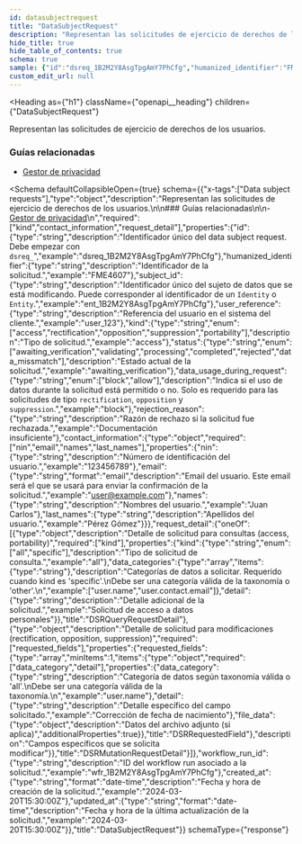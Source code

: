 ```yaml
---
id: datasubjectrequest
title: "DataSubjectRequest"
description: "Representan las solicitudes de ejercicio de derechos de los usuarios."
hide_title: true
hide_table_of_contents: true
schema: true
sample: {"id":"dsreq_1B2M2Y8AsgTpgAmY7PhCfg","humanized_identifier":"FME4607","subject_id":"ent_1B2M2Y8AsgTpgAmY7PhCfg","user_reference":"user_123","kind":"access","status":"awaiting_verification","data_usage_during_request":"block","rejection_reason":"Documentación insuficiente","contact_information":{"nin":"123456789","email":"user@example.com","names":"Juan Carlos","last_names":"Pérez Gómez"},"request_detail":{"kind":"all","data_categories":["user.name","user.contact.email"],"detail":"Solicitud de acceso a datos personales"},"workflow_run_id":"wfr_1B2M2Y8AsgTpgAmY7PhCfg","created_at":"2024-03-20T15:30:00Z","updated_at":"2024-03-20T15:30:00Z"}
custom_edit_url: null
---
```



<Heading
  as={"h1"}
  className={"openapi__heading"}
  children={"DataSubjectRequest"}
>
</Heading>



Representan las solicitudes de ejercicio de derechos de los usuarios.

### Guías relacionadas

- [Gestor de privacidad](/docs/integration-guide/modules/privacy-manager)


<Schema
	defaultCollapsibleOpen={true}
  schema={{"x-tags":["Data subject requests"],"type":"object","description":"Representan las solicitudes de ejercicio de derechos de los usuarios.\n\n### Guías relacionadas\n\n- [Gestor de privacidad](/docs/integration-guide/modules/privacy-manager)\n","required":["kind","contact_information","request_detail"],"properties":{"id":{"type":"string","description":"Identificador único del data subject request. Debe empezar con `dsreq_`","example":"dsreq_1B2M2Y8AsgTpgAmY7PhCfg"},"humanized_identifier":{"type":"string","description":"Identificador de la solicitud.","example":"FME4607"},"subject_id":{"type":"string","description":"Identificador único del sujeto de datos que se está modificando. Puede corresponder al identificador de un `Identity` o `Entity`.","example":"ent_1B2M2Y8AsgTpgAmY7PhCfg"},"user_reference":{"type":"string","description":"Referencia del usuario en el sistema del cliente.","example":"user_123"},"kind":{"type":"string","enum":["access","rectification","opposition","suppression","portability"],"description":"Tipo de solicitud.","example":"access"},"status":{"type":"string","enum":["awaiting_verification","validating","processing","completed","rejected","data_missmatch"],"description":"Estado actual de la solicitud.","example":"awaiting_verification"},"data_usage_during_request":{"type":"string","enum":["block","allow"],"description":"Indica si el uso de datos durante la solicitud está permitido o no. Solo es requerido para las solicitudes de tipo `rectification`, `opposition` y `suppression`.","example":"block"},"rejection_reason":{"type":"string","description":"Razón de rechazo si la solicitud fue rechazada.","example":"Documentación insuficiente"},"contact_information":{"type":"object","required":["nin","email","names","last_names"],"properties":{"nin":{"type":"string","description":"Número de identificación del usuario.","example":"123456789"},"email":{"type":"string","format":"email","description":"Email del usuario. Este email será el que se usará para enviar la confirmación de la solicitud.","example":"user@example.com"},"names":{"type":"string","description":"Nombres del usuario.","example":"Juan Carlos"},"last_names":{"type":"string","description":"Apellidos del usuario.","example":"Pérez Gómez"}}},"request_detail":{"oneOf":[{"type":"object","description":"Detalle de solicitud para consultas (access, portability)","required":["kind"],"properties":{"kind":{"type":"string","enum":["all","specific"],"description":"Tipo de solicitud de consulta.","example":"all"},"data_categories":{"type":"array","items":{"type":"string"},"description":"Categorías de datos a solicitar. Requerido cuando kind es 'specific'.\nDebe ser una categoría válida de la taxonomía o 'other'.\n","example":["user.name","user.contact.email"]},"detail":{"type":"string","description":"Detalle adicional de la solicitud.","example":"Solicitud de acceso a datos personales"}},"title":"DSRQueryRequestDetail"},{"type":"object","description":"Detalle de solicitud para modificaciones (rectification, opposition, suppression)","required":["requested_fields"],"properties":{"requested_fields":{"type":"array","minItems":1,"items":{"type":"object","required":["data_category","detail"],"properties":{"data_category":{"type":"string","description":"Categoría de datos según taxonomía válida o 'all'.\nDebe ser una categoría válida de la taxonomía.\n","example":"user.name"},"detail":{"type":"string","description":"Detalle específico del campo solicitado.","example":"Corrección de fecha de nacimiento"},"file_data":{"type":"object","description":"Datos del archivo adjunto (si aplica)","additionalProperties":true}},"title":"DSRRequestedField"},"description":"Campos específicos que se solicita modificar"}},"title":"DSRMutationRequestDetail"}]},"workflow_run_id":{"type":"string","description":"ID del workflow run asociado a la solicitud.","example":"wfr_1B2M2Y8AsgTpgAmY7PhCfg"},"created_at":{"type":"string","format":"date-time","description":"Fecha y hora de creación de la solicitud.","example":"2024-03-20T15:30:00Z"},"updated_at":{"type":"string","format":"date-time","description":"Fecha y hora de la última actualización de la solicitud.","example":"2024-03-20T15:30:00Z"}},"title":"DataSubjectRequest"}}
  schemaType={"response"}
>
  
</Schema>
            